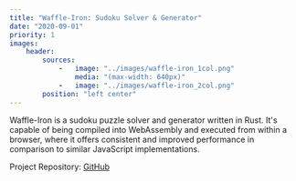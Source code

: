 ```yaml
---
title: "Waffle-Iron: Sudoku Solver & Generator"
date: "2020-09-01"
priority: 1
images:
    header:
        sources: 
            -   image: "../images/waffle-iron_1col.png"
                media: "(max-width: 640px)"
            -   image: "../images/waffle-iron_2col.png"
        position: "left center"
---
```


Waffle-Iron is a sudoku puzzle solver and generator written in Rust. It's capable of being compiled into WebAssembly and
executed from within a browser, where it offers consistent and improved performance in comparison to similar JavaScript 
implementations.

Project Repository: [GitHub](https://github.com/nxn/waffle-iron)